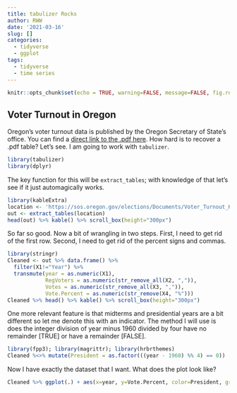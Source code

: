 ```yaml
---
title: tabulizer Rocks
author: RWW
date: '2021-03-16'
slug: []
categories:
  - tidyverse
  - ggplot
tags:
  - tidyverse
  - time series
---
```


```r
knitr::opts_chunk$set(echo = TRUE, warning=FALSE, message=FALSE, fig.retina = 2, fig.width=8, fig.height=6)
```

## Voter Turnout in Oregon

Oregon's voter turnout data is published by the Oregon Secretary of State's office.  You can find a [direct link to the .pdf here](https://sos.oregon.gov/elections/Documents/Voter_Turnout_History_General_Election.pdf).  How hard is to recover a .pdf table?  Let's see.  I am going to work with `tabulizer`.

```r
library(tabulizer)
library(dplyr)
```

The key function for this will be `extract_tables`; with knowledge of that let's see if it just automagically works.

```r
library(kableExtra)
location <- 'https://sos.oregon.gov/elections/Documents/Voter_Turnout_History_General_Election.pdf'
out <- extract_tables(location)
head(out) %>% kable() %>% scroll_box(height="300px")
```

So far so good.  Now a bit of wrangling in two steps.  First, I need to get rid of the first row.  Second, I need to get rid of the percent signs and commas.

```r
library(stringr)
Cleaned <- out %>% data.frame() %>% 
  filter(X1!="Year") %>% 
  transmute(year = as.numeric(X1), 
            RegVoters = as.numeric(str_remove_all(X2, ",")), 
            Votes = as.numeric(str_remove_all(X3, ",")), 
            Vote.Percent = as.numeric(str_remove(X4, "%")))
Cleaned %>% head() %>% kable() %>% scroll_box(height="300px")
```

One more relevant feature is that midterms and presidential years are a bit different so let me denote this with an indicator.  The method I will use is does the integer division of year minus 1960 divided by four have no remainder [TRUE] or have a remainder [FALSE].  

```r
library(fpp3); library(magrittr); library(hrbrthemes)
Cleaned %<>% mutate(President = as.factor(((year - 1960) %% 4) == 0))
```

Now I have exactly the dataset that I want.  What does the plot look like?

```r
Cleaned %>% ggplot(.) + aes(x=year, y=Vote.Percent, color=President, group=President) + geom_point() + geom_line() + scale_color_ipsum() + labs(title="Voter Turnout in Oregon since 1960", x="Year", y="Turnout (%)", color="Presidential Election?") + theme_ipsum_rc()
```
